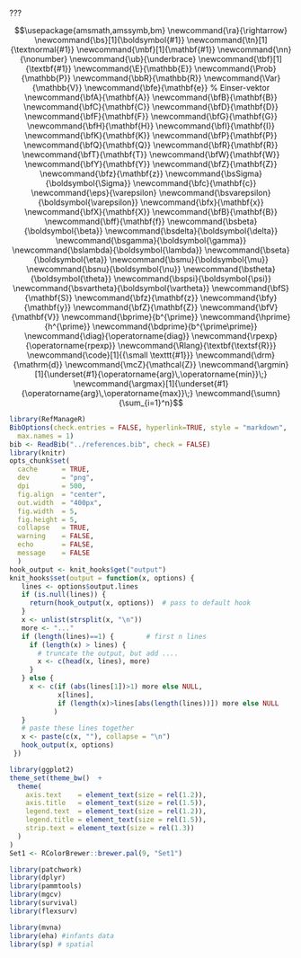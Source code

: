 ???
<link rel="stylesheet" href="//cdnjs.cloudflare.com/ajax/libs/highlight.js/9.9.0/styles/github.min.css">
<link rel="stylesheet" href="https://cdnjs.cloudflare.com/ajax/libs/font-awesome/4.7.0/css/font-awesome.min.css" integrity="sha512-SfTiTlX6kk+qitfevl/7LibUOeJWlt9rbyDn92a1DqWOw9vWG2MFoays0sgObmWazO5BQPiFucnnEAjpAB+/Sw==" crossorigin="anonymous">

$$\usepackage{amsmath,amssymb,bm}
\newcommand{\ra}{\rightarrow}
\newcommand{\bs}[1]{\boldsymbol{#1}}
\newcommand{\tn}[1]{\textnormal{#1}}
\newcommand{\mbf}[1]{\mathbf{#1}}
\newcommand{\nn}{\nonumber}
\newcommand{\ub}{\underbrace}
\newcommand{\tbf}[1]{\textbf{#1}}
\newcommand{\E}{\mathbb{E}}
\newcommand{\Prob}{\mathbb{P}}
\newcommand{\bbR}{\mathbb{R}}
\newcommand{\Var}{\mathbb{V}}
\newcommand{\bfe}{\mathbf{e}} % Einser-vektor
\newcommand{\bfA}{\mathbf{A}}
\newcommand{\bfB}{\mathbf{B}}
\newcommand{\bfC}{\mathbf{C}}
\newcommand{\bfD}{\mathbf{D}}
\newcommand{\bfF}{\mathbf{F}}
\newcommand{\bfG}{\mathbf{G}}
\newcommand{\bfH}{\mathbf{H}}
\newcommand{\bfI}{\mathbf{I}}
\newcommand{\bfK}{\mathbf{K}}
\newcommand{\bfP}{\mathbf{P}}
\newcommand{\bfQ}{\mathbf{Q}}
\newcommand{\bfR}{\mathbf{R}}
\newcommand{\bfT}{\mathbf{T}}
\newcommand{\bfW}{\mathbf{W}}
\newcommand{\bfY}{\mathbf{Y}}
\newcommand{\bfZ}{\mathbf{Z}}
\newcommand{\bfz}{\mathbf{z}}
\newcommand{\bsSigma}{\boldsymbol{\Sigma}}
\newcommand{\bfc}{\mathbf{c}}
\newcommand{\eps}{\varepsilon}
\newcommand{\bsvarepsilon}{\boldsymbol{\varepsilon}}
\newcommand{\bfx}{\mathbf{x}}
\newcommand{\bfX}{\mathbf{X}}
\newcommand{\bfB}{\mathbf{B}}
\newcommand{\bff}{\mathbf{f}}
\newcommand{\bsbeta}{\boldsymbol{\beta}}
\newcommand{\bsdelta}{\boldsymbol{\delta}}
\newcommand{\bsgamma}{\boldsymbol{\gamma}}
\newcommand{\bslambda}{\boldsymbol{\lambda}}
\newcommand{\bseta}{\boldsymbol{\eta}}
\newcommand{\bsmu}{\boldsymbol{\mu}}
\newcommand{\bsnu}{\boldsymbol{\nu}}
\newcommand{\bstheta}{\boldsymbol{\theta}}
\newcommand{\bspsi}{\boldsymbol{\psi}}
\newcommand{\bsvartheta}{\boldsymbol{\vartheta}}
\newcommand{\bfS}{\mathbf{S}}
\newcommand{\bfz}{\mathbf{z}}
\newcommand{\bfy}{\mathbf{y}}
\newcommand{\bfZ}{\mathbf{Z}}
\newcommand{\bfV}{\mathbf{V}}
\newcommand{\bprime}{b^{\prime}}
\newcommand{\hprime}{h^{\prime}}
\newcommand{\bdprime}{b^{\prime\prime}}
\newcommand{\diag}{\operatorname{diag}}
\newcommand{\rpexp}{\operatorname{rpexp}}
\newcommand{\Rlang}{\textbf{\textsf{R}}}
\newcommand{\code}[1]{{\small \texttt{#1}}}
\newcommand{\drm}{\mathrm{d}}
\newcommand{\mcZ}{\mathcal{Z}}
\newcommand{\argmin}[1]{\underset{#1}{\operatorname{arg}\,\operatorname{min}}\;}
\newcommand{\argmax}[1]{\underset{#1}{\operatorname{arg}\,\operatorname{max}}\;}
\newcommand{\sumn}{\sum_{i=1}^n}$$


```r
library(RefManageR)
BibOptions(check.entries = FALSE, hyperlink=TRUE, style = "markdown",
  max.names = 1)
bib <- ReadBib("../references.bib", check = FALSE)
library(knitr)
opts_chunk$set(
  cache      = TRUE,
  dev        = "png",
  dpi        = 500,
  fig.align  = "center",
  out.width  = "400px",
  fig.width  = 5,
  fig.height = 5,
  collapse   = TRUE,
  warning    = FALSE,
  echo       = FALSE,
  message    = FALSE
  )
hook_output <- knit_hooks$get("output")
knit_hooks$set(output = function(x, options) {
   lines <- options$output.lines
   if (is.null(lines)) {
     return(hook_output(x, options))  # pass to default hook
   }
   x <- unlist(strsplit(x, "\n"))
   more <- "..."
   if (length(lines)==1) {        # first n lines
     if (length(x) > lines) {
       # truncate the output, but add ....
       x <- c(head(x, lines), more)
     }
   } else {
     x <- c(if (abs(lines[1])>1) more else NULL,
            x[lines],
            if (length(x)>lines[abs(length(lines))]) more else NULL
           )
   }
   # paste these lines together
   x <- paste(c(x, ""), collapse = "\n")
   hook_output(x, options)
 })

library(ggplot2)
theme_set(theme_bw()  +
  theme(
    axis.text    = element_text(size = rel(1.2)),
    axis.title   = element_text(size = rel(1.5)),
    legend.text  = element_text(size = rel(1.2)),
    legend.title = element_text(size = rel(1.5)),
    strip.text = element_text(size = rel(1.3))
  )
)
Set1 <- RColorBrewer::brewer.pal(9, "Set1")

library(patchwork)
library(dplyr)
library(pammtools)
library(mgcv)
library(survival)
library(flexsurv)

library(mvna)
library(eha) #infants data
library(sp) # spatial
```
